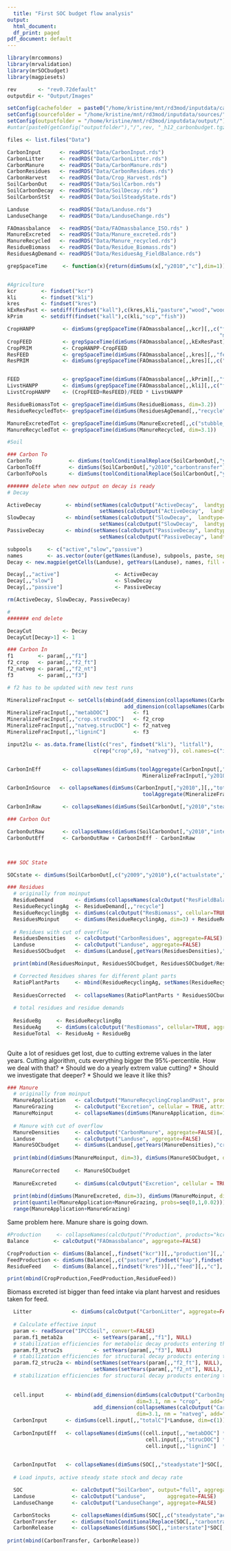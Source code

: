 ```yaml
---
  title: "First SOC budget flow analysis"
output:
  html_document:
  df_print: paged
pdf_document: default
---
```


```r
library(mrcommons)
library(mrvalidation)
library(mrSOCbudget)
library(magpiesets)

rev       <- "rev0.72default"
outputdir <- "Output/Images"

setConfig(cachefolder  = paste0("/home/kristine/mnt/rd3mod/inputdata/cache/", rev), forcecache = TRUE)
setConfig(sourcefolder = "/home/kristine/mnt/rd3mod/inputdata/sources/")
setConfig(outputfolder = "/home/kristine/mnt/rd3mod/inputdata/output/")
#untar(paste0(getConfig("outputfolder"),"/",rev, "_h12_carbonbudget.tgz"), exdir="Data", extras="--keep-newer-files ")

```

```r

files <- list.files("Data")

CarbonInput      <- readRDS("Data/CarbonInput.rds")
CarbonLitter     <- readRDS("Data/CarbonLitter.rds")
CarbonManure     <- readRDS("Data/CarbonManure.rds")           
CarbonResidues   <- readRDS("Data/CarbonResidues.rds")
CarbonHarvest    <- readRDS("Data/Crop_Harvest.rds")
SoilCarbonOut    <- readRDS("Data/SoilCarbon.rds")
SoilCarbonDecay  <- readRDS("Data/SoilDecay.rds")
SoilCarbonStSt   <- readRDS("Data/SoilSteadyState.rds")

Landuse          <- readRDS("Data/Landuse.rds")
LanduseChange    <- readRDS("Data/LanduseChange.rds")

FAOmassbalance   <- readRDS("Data/FAOmassbalance_ISO.rds" )
ManureExcreted   <- readRDS("Data/Manure_excreted.rds")
ManureRecycled   <- readRDS("Data/Manure_recycled.rds")
ResidueBiomass   <- readRDS("Data/Residue_Biomass.rds")
ResiduesAgDemand <- readRDS("Data/ResiduesAg_FieldBalance.rds")

```

```r
grepSpaceTime     <- function(x){return(dimSums(x[,"y2010","c"],dim=1))}


#Agriculture
kcr        <- findset("kcr")
kli        <- findset("kli")
kres       <- findset("kres")
kExResPast <- setdiff(findset("kall"),c(kres,kli,"pasture","wood","woodfuel","scp","fish"))
kPrim      <- setdiff(findset("kall"),c(kli,"scp","fish")) 

CropHANPP         <- dimSums(grepSpaceTime(FAOmassbalance[,,kcr][,,c("food","waste","other_util","bioenergy","feed",
                                                                     "milling","refining","extracting","fermentation","distilling")]), dim=3)
CropFEED          <- grepSpaceTime(dimSums(FAOmassbalance[,,kExResPast][,,"feed"], dim=3.1))
CropPRIM          <- CropHANPP-CropFEED
ResFEED           <- grepSpaceTime(dimSums(FAOmassbalance[,,kres][,,"feed"], dim=3.1))
ResPRIM           <- dimSums(grepSpaceTime(FAOmassbalance[,,kres][,,c("other_util","bioenergy")]), dim=3)


FEED              <- grepSpaceTime(dimSums(FAOmassbalance[,,kPrim][,,"feed"], dim=3.1))
LivstHANPP        <- dimSums(grepSpaceTime(FAOmassbalance[,,kli][,,c("food","waste","other_util")]), dim=3)
LivstCropHANPP    <- (CropFEED+ResFEED)/FEED * LivstHANPP

ResidueBiomassTot <- grepSpaceTime(dimSums(ResidueBiomass, dim=3.2))
ResidueRecycledTot<- grepSpaceTime(dimSums(ResiduesAgDemand[,,"recycle"], dim=3.2))

ManureExcretedTot <- grepSpaceTime(dimSums(ManureExcreted[,,c("stubble_grazing","confinement")], dim=c(3.1,3.2)))
ManureRecycledTot <- grepSpaceTime(dimSums(ManureRecycled, dim=3.1))

#Soil

### Carbon To
CarbonTo            <- dimSums(toolConditionalReplace(SoilCarbonOut[,"y2010","carbontransfer"], "<0", 0),dim=c(1,3.3))
CarbonToEff         <- dimSums(SoilCarbonOut[,"y2010","carbontransfer"], dim=c(1,3.3))
CarbonToPools       <- dimSums(toolConditionalReplace(SoilCarbonOut[,"y2010","carbontransfer"], "<0", 0),dim=c(1))

####### delete when new output on decay is ready
# Decay

ActiveDecay        <- mbind(setNames(calcOutput("ActiveDecay",  landtype="crop",   aggregate = FALSE),"crop"),
                              setNames(calcOutput("ActiveDecay",  landtype="natveg", aggregate = FALSE),"natveg"))
SlowDecay          <- mbind(setNames(calcOutput("SlowDecay",  landtype="crop",   aggregate = FALSE),"crop"),
                              setNames(calcOutput("SlowDecay",  landtype="natveg", aggregate = FALSE),"natveg"))
PassiveDecay       <- mbind(setNames(calcOutput("PassiveDecay", landtype="crop",   aggregate = FALSE),"crop"),
                              setNames(calcOutput("PassiveDecay", landtype="natveg", aggregate = FALSE),"natveg"))

subpools     <- c("active","slow","passive")
names        <- as.vector(outer(getNames(Landuse), subpools, paste, sep="."))
Decay <- new.magpie(getCells(Landuse), getYears(Landuse), names, fill = 0)

Decay[,,"active"]                  <- ActiveDecay
Decay[,,"slow"]                    <- SlowDecay
Decay[,,"passive"]                 <- PassiveDecay

rm(ActiveDecay, SlowDecay, PassiveDecay)

#
####### end delete

DecayCut          <- Decay
DecayCut[Decay>1] <- 1 

### Carbon In
f1        <- param[,,"f1"]
f2_crop   <- param[,,"f2_ft"]
f2_natveg <- param[,,"f2_nt"]
f3        <- param[,,"f3"]

# f2 has to be updated with new test runs

MineralizeFracInput <- setCells(mbind(add_dimension(collapseNames(CarbonInput[,,"totalC",invert=TRUE][1,,"res"]), dim=3.1, add = "lu", nm = "crop"),
                                      add_dimension(collapseNames(CarbonInput[,,"totalC",invert=TRUE][1,,"res"]), dim=3.1, add = "lu", nm = "natveg")), "GLO")
MineralizeFracInput[,,"metabDOC"]        <- f1
MineralizeFracInput[,,"crop.strucDOC"]   <- f2_crop
MineralizeFracInput[,,"natveg.strucDOC"] <- f2_natveg
MineralizeFracInput[,,"ligninC"]         <- f3

input2lu <- as.data.frame(list(c("res", findset("kli"), "litfall"),
                            c(rep("crop",6), "natveg")), col.names=c("input","lu"))


CarbonInEff       <- collapseNames(dimSums(toolAggregate(CarbonInput[,"y2010",][,,"totalC",invert=TRUE], rel=input2lu, dim=3.1) *
                                            MineralizeFracInput[,"y2010",] * Landuse[,"y2010",], dim=c(1,3.2)))

CarbonInSource   <- collapseNames(dimSums(CarbonInput[,"y2010",][,,"totalC",invert=TRUE]  * 
                                            toolAggregate(MineralizeFracInput[,"y2010",] * Landuse[,"y2010",], rel=input2lu, from="lu", to="input", dim=3.1), dim=c(1,3.2)))

CarbonInRaw       <- collapseNames(dimSums(SoilCarbonOut[,"y2010","steadystate"]*DecayCut[,"y2010",]*Landuse[,"y2010",], dim=c(1,3.3)))

### Carbon Out

CarbonOutRaw      <- collapseNames(dimSums(SoilCarbonOut[,"y2010","interstate"]*DecayCut[,"y2010",]*Landuse[,"y2010",], dim=c(1,3.3)))
CarbonOutEff      <- CarbonOutRaw + CarbonInEff - CarbonInRaw



### SOC State

SOCstate <- dimSums(SoilCarbonOut[,c("y2009","y2010"),c("actualstate","interstate")]*Landuse[,c("y2009","y2010"),], dim=c(1,3.3))

```


```r

### Residues
  # originally from moinput
  ResidueDemand       <- dimSums(collapseNames(calcOutput("ResFieldBalancePast", cellular=TRUE, products = "kres", aggregate = FALSE)[,,"c"]), dim=1)
  ResidueRecyclingAg  <- ResidueDemand[,,"recycle"]
  ResidueRecyclingBg  <- dimSums(calcOutput("ResBiomass", cellular=TRUE, aggregate = FALSE)[,,"bg"][,,c("c")], dim=c(1,3))
  ResiduesMoinput     <- dimSums(ResidueRecyclingAg, dim=3) + ResidueRecyclingBg
  
  # Residues with cut of overflow
  ResiduesDensities   <- calcOutput("CarbonResidues", aggregate=FALSE)[,,"c"]
  Landuse             <- calcOutput("Landuse", aggregate=FALSE)
  ResiduesSOCbudget   <- dimSums(Landuse[,getYears(ResiduesDensities),"crop"]*ResiduesDensities, dim=c(1,3))

  print(mbind(ResiduesMoinput, ResiduesSOCbudget, ResiduesSOCbudget/ResiduesMoinput))

  # Corrected Residues shares for different plant parts  
  RatioPlantParts     <- mbind(ResidueRecyclingAg, setNames(ResidueRecyclingBg, "res_roots"))/(dimSums(ResidueRecyclingAg, dim=3)+ResidueRecyclingBg)
  
  ResiduesCorrected   <- collapseNames(RatioPlantParts * ResiduesSOCbudget)
  
  # total residues and residue demands
  
  ResidueBg     <- ResidueRecyclingBg
  ResidueAg     <- dimSums(calcOutput("ResBiomass", cellular=TRUE, aggregate = FALSE)[,,"ag"][,,c("c")], dim=c(1,3))
  ResidueTotal  <- ResidueAg + ResidueBg 
  
```
  
Quite a lot of residues get lost, due to cutting extreme values in the later years.
Cutting algorithm, cuts everything bigger the 95%-percentile.
How we deal with that? 
* Should we do a yearly extrem value cutting?
* Should we investigate that deeper?
* Should we leave it like this?



```r

### Manure
  # originally from moinput
  ManureApplication   <- calcOutput("ManureRecyclingCroplandPast", products = "kli", cellular = TRUE, aggregate = FALSE)[,,"c"]
  ManureGrazing       <- calcOutput("Excretion", cellular = TRUE, attributes = "npkc", aggregate = FALSE)[,,"stubble_grazing"][,,"c"]
  ManureMoinput       <- collapseNames(dimSums(ManureApplication, dim=1) + dimSums(ManureGrazing, dim=1))
 
  # Manure with cut of overflow
  ManureDensities     <- calcOutput("CarbonManure", aggregate=FALSE)[,,"c"]
  Landuse             <- calcOutput("Landuse", aggregate=FALSE)
  ManureSOCbudget     <- dimSums(Landuse[,getYears(ManureDensities),"crop"]*ManureDensities, dim=1)
 
  print(mbind(dimSums(ManureMoinput, dim=3), dimSums(ManureSOCbudget, dim=3), dimSums(ManureSOCbudget, dim=3)/dimSums(ManureMoinput, dim=3)))
  
  ManureCorrected     <- ManureSOCbudget
  
  ManureExcreted      <- dimSums(calcOutput("Excretion", cellular = TRUE, attributes = "npkc", aggregate = FALSE)[,,"c"][,,c("confinement","stubble_grazing")], dim=c(1,3.3))
  
  print(mbind(dimSums(ManureExcreted, dim=3), dimSums(ManureMoinput, dim=3), dimSums(ManureCorrected, dim=3)))
  print(quantile(ManureApplication+ManureGrazing, probs=seq(0,1,0.02)))
  range(ManureApplication+ManureGrazing)
```
  
Same problem here. Manure share is going down.




```r

#Production     <- collapseNames(calcOutput("Production", products="kcr", cellular=TRUE, attributes="dm", irrigation=FALSE, aggregate = FALSE))
Balance        <- calcOutput("FAOmassbalance", aggregate=FALSE)

CropProduction <- dimSums(Balance[,,findset("kcr")][,,"production"][,,"c"], dim=c(1,3))
FeedProduction <- dimSums(Balance[,,c("pasture",findset("kap"),findset("kres"),"scp"), invert=TRUE][,,"feed"][,,"c"], dim=c(1,3))
ResidueFeed    <- dimSums(Balance[,,findset("kres")][,,"feed"][,,"c"], dim=c(1,3))

print(mbind(CropProduction,FeedProduction,ResidueFeed))
```

Biomass excreted ist bigger than feed intake via plant harvest and residues taken for feed.
  
```r

  Litter             <- dimSums(calcOutput("CarbonLitter", aggregate=FALSE)[,,"c"]*Landuse[,,"natveg"], dim=1)
  
  # Calculate effective input
  param <- readSource("IPCCSoil", convert=FALSE)
  param.f1_metab2a          <- setYears(param[,,"f1"], NULL) 
  # stabilization efficiencies for metabolic decay products entering the active pool
  param.f3_struc2s          <- setYears(param[,,"f3"], NULL) 
  # stabilization efficiencies for structural decay products entering the slow pool
  param.f2_struc2a <- mbind(setNames(setYears(param[,,"f2_ft"], NULL), "crop"),
                            setNames(setYears(param[,,"f2_nt"], NULL), "natveg"))
  # stabilization efficiencies for structural decay products entering the active pool (tillage and no tillage specific)
  
  
  cell.input       <- mbind(add_dimension(dimSums(calcOutput("CarbonInput", landtype="crop", aggregate = FALSE),dim=3.2),
                                          dim=3.1, nm = "crop",   add="landuse"),
                            add_dimension(collapseNames(calcOutput("CarbonInput", landtype="natveg", aggregate = FALSE)),
                                          dim=3.1, nm = "natveg", add="landuse"))
  CarbonInput      <- dimSums(cell.input[,,"totalC"]*Landuse, dim=c(1))
  
  CarbonInputEff   <- collapseNames(dimSums((cell.input[,,"metabDOC"] * param.f1_metab2a +
                                             cell.input[,,"strucDOC"] * param.f2_struc2a +
                                             cell.input[,,"ligninC"]  * param.f3_struc2s) * Landuse, dim=c(1)))
  

  CarbonInputTot   <- collapseNames(dimSums(SOC[,,"steadystate"]*SOC[,,"decayrate"]*Landuse, dim=c(1,3.3)))
  
  # Load inputs, active steady state stock and decay rate

  SOC                <- calcOutput("SoilCarbon", output="full", aggregate=FALSE)
  Landuse            <- calcOutput("Landuse",       aggregate=FALSE)
  LanduseChange      <- calcOutput("LanduseChange", aggregate=FALSE)

  CarbonStocks       <- collapseNames(dimSums(SOC[,,c("steadystate","actualstate")]*Landuse, dim=1))
  CarbonTransfer     <- dimSums(toolConditionalReplace(SOC[,,"carbontransfer"], "<0", 0),dim=c(1,3.3))
  CarbonRelease      <- collapseNames(dimSums(SOC[,,"interstate"]*SOC[,,"decayrate"]*Landuse, dim=c(1, 3.3)))
  
print(mbind(CarbonTransfer, CarbonRelease))
```


